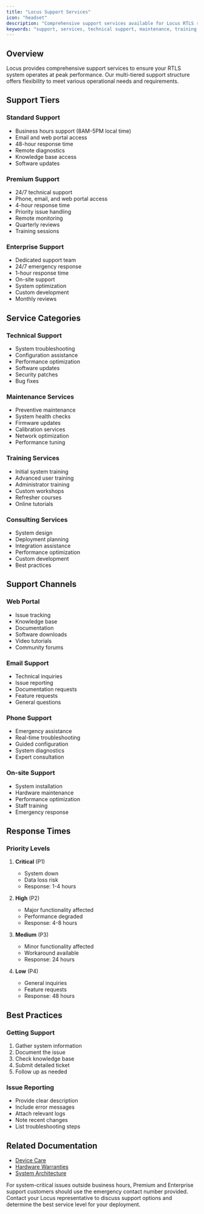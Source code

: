 ```yaml
---
title: "Locus Support Services"
icon: "headset"
description: "Comprehensive support services available for Locus RTLS systems"
keywords: "support, services, technical support, maintenance, training, consulting, troubleshooting"
---
```




## Overview

Locus provides comprehensive support services to ensure your RTLS system operates at peak performance. Our multi-tiered support structure offers flexibility to meet various operational needs and requirements.

## Support Tiers

### Standard Support
- Business hours support (8AM-5PM local time)
- Email and web portal access
- 48-hour response time
- Remote diagnostics
- Knowledge base access
- Software updates

### Premium Support
- 24/7 technical support
- Phone, email, and web portal access
- 4-hour response time
- Priority issue handling
- Remote monitoring
- Quarterly reviews
- Training sessions

### Enterprise Support
- Dedicated support team
- 24/7 emergency response
- 1-hour response time
- On-site support
- System optimization
- Custom development
- Monthly reviews

## Service Categories

### Technical Support
- System troubleshooting
- Configuration assistance
- Performance optimization
- Software updates
- Security patches
- Bug fixes

### Maintenance Services
- Preventive maintenance
- System health checks
- Firmware updates
- Calibration services
- Network optimization
- Performance tuning

### Training Services
- Initial system training
- Advanced user training
- Administrator training
- Custom workshops
- Refresher courses
- Online tutorials

### Consulting Services
- System design
- Deployment planning
- Integration assistance
- Performance optimization
- Custom development
- Best practices

## Support Channels

### Web Portal
- Issue tracking
- Knowledge base
- Documentation
- Software downloads
- Video tutorials
- Community forums

### Email Support
- Technical inquiries
- Issue reporting
- Documentation requests
- Feature requests
- General questions

### Phone Support
- Emergency assistance
- Real-time troubleshooting
- Guided configuration
- System diagnostics
- Expert consultation

### On-site Support
- System installation
- Hardware maintenance
- Performance optimization
- Staff training
- Emergency response

## Response Times

### Priority Levels
1. **Critical** (P1)
   - System down
   - Data loss risk
   - Response: 1-4 hours

2. **High** (P2)
   - Major functionality affected
   - Performance degraded
   - Response: 4-8 hours

3. **Medium** (P3)
   - Minor functionality affected
   - Workaround available
   - Response: 24 hours

4. **Low** (P4)
   - General inquiries
   - Feature requests
   - Response: 48 hours

## Best Practices

### Getting Support
1. Gather system information
2. Document the issue
3. Check knowledge base
4. Submit detailed ticket
5. Follow up as needed

### Issue Reporting
- Provide clear description
- Include error messages
- Attach relevant logs
- Note recent changes
- List troubleshooting steps

## Related Documentation

- [Device Care](./devicecare)
- [Hardware Warranties](./hwwarranties)
- [System Architecture](../rtlstechnology/rtlsystemarchitecture)

<Callout type="warning">
For system-critical issues outside business hours, Premium and Enterprise support customers should use the emergency contact number provided.
</Callout>

<Callout type="info">
Contact your Locus representative to discuss support options and determine the best service level for your deployment.
</Callout>

